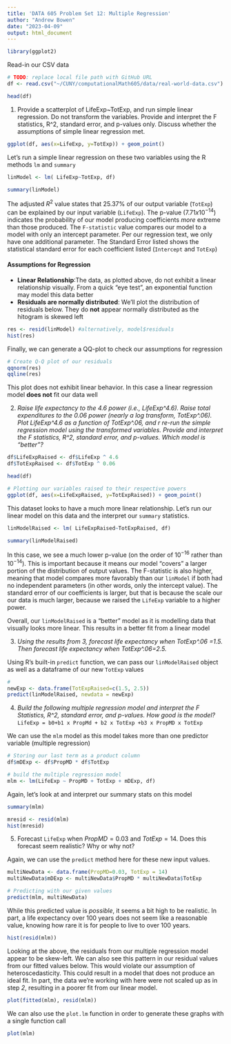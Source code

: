 ```yaml
---
title: 'DATA 605 Problem Set 12: Multiple Regression'
author: "Andrew Bowen"
date: "2023-04-09"
output: html_document
---
```


```r
library(ggplot2)
```

Read-in our CSV data
```r
# TODO: replace local file path with GitHub URL
df <- read.csv("~/CUNY/computationalMath605/data/real-world-data.csv")

head(df)
```



1. Provide a scatterplot of LifeExp~TotExp, and run simple linear regression. Do not transform the variables. Provide and interpret the F statistics, R^2, standard error, and p-values only. Discuss whether the assumptions of simple linear regression met.

```r
ggplot(df, aes(x=LifeExp, y=TotExp)) + geom_point()
```

Let's run a simple linear regression on these two variables using the R methods `lm` and `summary`

```r
linModel <- lm( LifeExp~TotExp, df)

summary(linModel)
```

The adjusted $R^2$ value states that $25.37\%$ of our output variable (`TotExp`) can be explained by our input variable (`LifeExp`). The p-value ($7.71 x 10^{-14}$) indicates the probability of our model producing coefficients *more* extreme than those produced. The `F-statistic` value compares our model to a model with only an intercept parameter. Per our regression text, we only have one additional parameter. The Standard Error listed shows the statistical standard error for each coefficient listed (`Intercept` and `TotExp`)

#### Assumptions for Regression

- **Linear Relationship**:The data, as plotted above, do not exhibit a linear relationship visually. From a quick "eye test", an exponential function may model this data better
- **Residuals are normally distributed**: We'll plot the distribution of residuals below. They do **not** appear normally distributed as the hitogram is skewed left
```r
res <- resid(linModel) #alternatively, model$residuals
hist(res)
```
Finally, we can generate a QQ-plot to check our assumptions for regression
```r
# Create Q-Q plot of our residuals
qqnorm(res)
qqline(res)
```
This plot does not exhibit linear behavior. In this case a linear regression model **does not** fit our data well


2.  *Raise life expectancy to the 4.6 power (i.e., LifeExp^4.6). Raise total expenditures to the 0.06 power (nearly a log transform, TotExp^.06). Plot LifeExp^4.6 as a function of TotExp^.06, and r re-run the simple regression model using the transformed variables. Provide and interpret the F statistics, R^2, standard error, and p-values. Which model is "better"?*


```r
df$LifeExpRaised <- df$LifeExp ^ 4.6
df$TotExpRaised <- df$TotExp ^ 0.06

head(df)
```

```r
# Plotting our variables raised to their respective powers
ggplot(df, aes(x=LifeExpRaised, y=TotExpRaised)) + geom_point()
```

This dataset looks to have a much more linear relationship. Let's run our linear model on this data and the interpret our `summary` statistics.
```r
linModelRaised <- lm( LifeExpRaised~TotExpRaised, df)

summary(linModelRaised)
```

In this case, we see a much lower p-value (on the order of $10^{-16}$ rather than $10^{-14}$). This is important because it means our model "covers" a larger portion of the distribution of output values. The F-statistic is also higher, meaning that model compares more favorably than our `linModel` if both had no independent parameters (in other words, only the intercept value). The standard error of our coefficients is larger, but that is because the scale our our data is much larger, because we raised the `LifeExp` variable to a higher power.

Overall, our `linModelRaised` is a "better" model as it is modelling data that visually looks more linear. This results in a better fit from a linear model

3. *Using the results from 3, forecast life expectancy when TotExp^.06 =1.5. Then forecast life expectancy when TotExp^.06=2.5.*

Using R's built-in `predict` function, we can pass our `linModelRaised` object as well as a dataframe of our new `TotExp` values
```r
# 
newExp <- data.frame(TotExpRaised=c(1.5, 2.5))
predict(linModelRaised, newdata = newExp)
```


4. *Build the following multiple regression model and interpret the F Statistics, R^2, standard error, and p-values. How good is the model?*
`LifeExp = b0+b1 x PropMd + b2 x TotExp +b3 x PropMD x TotExp`

We can use the `mlm` model as this model takes more than one predictor variable (multiple regression)
```r
# Storing our last term as a product column
df$mDExp <- df$PropMD * df$TotExp

# build the multiple regression model
mlm <- lm(LifeExp ~ PropMD + TotExp + mDExp, df)
```

Again, let's look at and interpret our summary stats on this model
```r
summary(mlm)
```

```r
mresid <- resid(mlm)
hist(mresid)
```

5. Forecast `LifeExp` when $PropMD=0.03$ and $TotExp = 14$. Does this forecast seem realistic? Why or why not?

Again, we can use the `predict` method here for these new input values.
```r
multiNewData <- data.frame(PropMD=0.03, TotExp = 14)
multiNewData$mDExp <- multiNewData$PropMD * multiNewData$TotExp

# Predicting with our given values
predict(mlm, multiNewData)
```

While this predicted value is *possible*, it seems a bit high to be realistic. In part, a life expectancy over 100 years does not seem like a reasonable value, knowing how rare it is for people to live to over 100 years.

```r
hist(resid(mlm))
```

Looking at the above, the residuals from our multiple regression model appear to be skew-left. We can also see this pattern in our residual values from our fitted values below. This would violate our assumption of heteroscedasticity. This could result in a model that does not produce an ideal fit. In part, the data we're working with here were not scaled up as in step *2*, resulting in a poorer fit from our linear model.
```r
plot(fitted(mlm), resid(mlm))
```

We can also use the `plot.lm` function in order to generate these graphs with a single function call
```r
plot(mlm)
```


